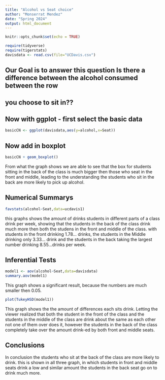 ```yaml
---
title: "Alcohol vs Seat choice"
author: "Monserrat Mendez"
date: "Spring 2024"
output: html_document
---
```


```r
knitr::opts_chunk$set(echo = TRUE)
```

```r
require(tidyverse)
require(tigerstats)
davisdata <- read.csv(file="UCDavis.csv")
```
## Our Goal is to answer this question Is there a difference between the alcohol consumed between the row
## you choose to sit in??

## Now with ggplot - first select the basic data

```r
basicCN <- ggplot(davisdata,aes(y=alcohol,x=Seat))
```
## Now add in boxplot

```r
basicCN + geom_boxplot()
```
  
  From what the graph shows we are able to see that the box for students sitting in the back of the class is much bigger then those who seat in the front and middle, leading to the understanding the students who sit in the back are more likely to pick up alcohol. 
   

## Numerical Summarys 
  
```r
favstats(alcohol~Seat,data=ucdavis1)
```
  this graphs shows the amount of drinks students in different parts of a class drink per week, showing that the students in the back of the class drink much more then both the studens in the front and middle of the class. with students in the front drinking 1.78... drinks, the students in the Middle drinking only 3.33... drink and the students in the back taking the largest number drinking 8.55...drinks per week. 
  

## Inferential Tests
  
```r
model1 <- aov(alcohol~Seat,data=davisdata)
summary.aov(model1)
```
This graph shows a significant result, because the numbers are much smaller then 0.05.  
  
```r
plot(TukeyHSD(model1))
```
  
This graph shows the the amount of differences each sits drink. Letting the viewer realized that both the student in the front of the class and the students in the middle of the class are drink about the same as each other not one of them over does it, however the students in the back of the class completely take over the amount drink-ed by both front and middle seats. 
  
## Conclusions
  
In conclusion the students who sit at the back of the class are more likely to drink. this is shown in all three graph, in which students in front and middle seats drink a low and similar amount the students in the back seat go on to drink much more. 
  